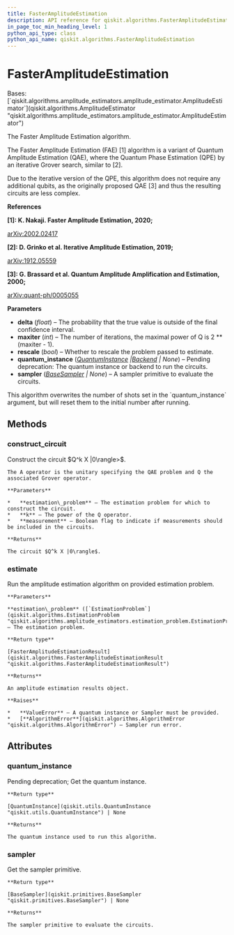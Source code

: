 ```yaml
---
title: FasterAmplitudeEstimation
description: API reference for qiskit.algorithms.FasterAmplitudeEstimation
in_page_toc_min_heading_level: 1
python_api_type: class
python_api_name: qiskit.algorithms.FasterAmplitudeEstimation
---
```


# FasterAmplitudeEstimation

<Class id="qiskit.algorithms.FasterAmplitudeEstimation" isDedicatedPage={true} github="https://github.com/qiskit/qiskit/tree/stable/0.23/qiskit/algorithms/amplitude_estimators/fae.py" signature="FasterAmplitudeEstimation(delta, maxiter, rescale=True, quantum_instance=None, sampler=None)">
  Bases: [`qiskit.algorithms.amplitude_estimators.amplitude_estimator.AmplitudeEstimator`](qiskit.algorithms.AmplitudeEstimator "qiskit.algorithms.amplitude_estimators.amplitude_estimator.AmplitudeEstimator")

  The Faster Amplitude Estimation algorithm.

  The Faster Amplitude Estimation (FAE) \[1] algorithm is a variant of Quantum Amplitude Estimation (QAE), where the Quantum Phase Estimation (QPE) by an iterative Grover search, similar to \[2].

  Due to the iterative version of the QPE, this algorithm does not require any additional qubits, as the originally proposed QAE \[3] and thus the resulting circuits are less complex.

  **References**

  **\[1]: K. Nakaji. Faster Amplitude Estimation, 2020;**

  [arXiv:2002.02417](https://arxiv.org/pdf/2003.02417.pdf)

  **\[2]: D. Grinko et al. Iterative Amplitude Estimation, 2019;**

  [arXiv:1912.05559](http://arxiv.org/abs/1912.05559)

  **\[3]: G. Brassard et al. Quantum Amplitude Amplification and Estimation, 2000;**

  [arXiv:quant-ph/0005055](http://arxiv.org/abs/quant-ph/0005055)

  **Parameters**

  *   **delta** (*float*) – The probability that the true value is outside of the final confidence interval.
  *   **maxiter** (*int*) – The number of iterations, the maximal power of Q is 2 \*\* (maxiter - 1).
  *   **rescale** (*bool*) – Whether to rescale the problem passed to estimate.
  *   **quantum\_instance** ([*QuantumInstance*](qiskit.utils.QuantumInstance "qiskit.utils.QuantumInstance")  *|*[*Backend*](qiskit.providers.Backend "qiskit.providers.Backend") *| None*) – Pending deprecation: The quantum instance or backend to run the circuits.
  *   **sampler** ([*BaseSampler*](qiskit.primitives.BaseSampler "qiskit.primitives.BaseSampler") *| None*) – A sampler primitive to evaluate the circuits.

  <Admonition title="Note" type="note">
    This algorithm overwrites the number of shots set in the `quantum_instance` argument, but will reset them to the initial number after running.
  </Admonition>

  ## Methods

  ### construct\_circuit

  <Function id="qiskit.algorithms.FasterAmplitudeEstimation.construct_circuit" signature="FasterAmplitudeEstimation.construct_circuit(estimation_problem, k, measurement=False)">
    Construct the circuit $Q^k X |0\rangle>$.

    The A operator is the unitary specifying the QAE problem and Q the associated Grover operator.

    **Parameters**

    *   **estimation\_problem** – The estimation problem for which to construct the circuit.
    *   **k** – The power of the Q operator.
    *   **measurement** – Boolean flag to indicate if measurements should be included in the circuits.

    **Returns**

    The circuit $Q^k X |0\rangle$.
  </Function>

  ### estimate

  <Function id="qiskit.algorithms.FasterAmplitudeEstimation.estimate" signature="FasterAmplitudeEstimation.estimate(estimation_problem)">
    Run the amplitude estimation algorithm on provided estimation problem.

    **Parameters**

    **estimation\_problem** ([`EstimationProblem`](qiskit.algorithms.EstimationProblem "qiskit.algorithms.amplitude_estimators.estimation_problem.EstimationProblem")) – The estimation problem.

    **Return type**

    [FasterAmplitudeEstimationResult](qiskit.algorithms.FasterAmplitudeEstimationResult "qiskit.algorithms.FasterAmplitudeEstimationResult")

    **Returns**

    An amplitude estimation results object.

    **Raises**

    *   **ValueError** – A quantum instance or Sampler must be provided.
    *   [**AlgorithmError**](qiskit.algorithms.AlgorithmError "qiskit.algorithms.AlgorithmError") – Sampler run error.
  </Function>

  ## Attributes

  ### quantum\_instance

  <Attribute id="qiskit.algorithms.FasterAmplitudeEstimation.quantum_instance">
    Pending deprecation; Get the quantum instance.

    **Return type**

    [QuantumInstance](qiskit.utils.QuantumInstance "qiskit.utils.QuantumInstance") | None

    **Returns**

    The quantum instance used to run this algorithm.
  </Attribute>

  ### sampler

  <Attribute id="qiskit.algorithms.FasterAmplitudeEstimation.sampler">
    Get the sampler primitive.

    **Return type**

    [BaseSampler](qiskit.primitives.BaseSampler "qiskit.primitives.BaseSampler") | None

    **Returns**

    The sampler primitive to evaluate the circuits.
  </Attribute>
</Class>

